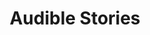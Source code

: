 ---
title: Audible Stories 
slug: audiblestories
site: Audible Stories
show: ./images/show.png
siteUrl: https://stories.audible.com/start-listen
description: "While schools are closed, Audible are offering free streaming of a massive collection of stories in multiple languages."
tags: [education]
rating: 12
---